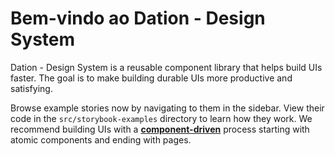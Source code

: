 
<Meta title="DESIGN SYSTEM/Introduction" />

# Bem-vindo ao Dation - Design System

Dation - Design System is a reusable component library that helps build UIs faster.
The goal is to make building durable UIs more productive and satisfying.

Browse example stories now by navigating to them in the sidebar.
View their code in the `src/storybook-examples` directory to learn how they work.
We recommend building UIs with a [**component-driven**](https://componentdriven.org) process starting with atomic components and ending with pages.
